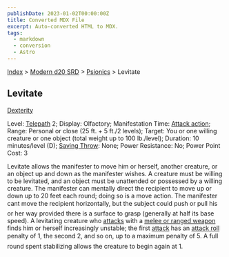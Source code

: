 ```yaml
---
publishDate: 2023-01-02T00:00:00Z
title: Converted MDX File
excerpt: Auto-converted HTML to MDX.
tags:
  - markdown
  - conversion
  - Astro
---
```






[Index](-index) > [Modern d20 SRD](modern-d20-srd-index) > [Psionics](modern-d20-srd-psionics-index) > Levitate




## Levitate


[Dexterity](modern-d20-srd-basics-ability-scores)



Level: [Telepath](modern-d20-srd-classes-advanced-telepath) 2; Display: Olfactory; Manifestation Time: [Attack
action](modern-d20-srd-combat-attack-actions); Range: Personal or close (25 ft. + 5 ft./2 levels); Target: You or one willing creature or one object (total weight up to 100 lb./level); Duration: 10 minutes/level (D); [Saving
Throw](modern-d20-srd-special-abilities-power-resistance): None; Power Resistance: No; Power Point Cost: 3



Levitate allows the manifester to move him or herself, another creature, or an object up and down as the manifester wishes. A creature must be willing to be levitated, and an object must be unattended or possessed by a willing creature. The manifester can mentally direct the recipient to move up or down up to 20 feet each round; doing so is a move action. The manifester cant move the recipient horizontally, but the subject could push or pull his or her way provided there is a surface to grasp (generally at half its base speed).  A levitating creature who [attacks](modern-d20-srd-combat-attack-roll) with a [melee
or ranged weapon](modern-d20-srd-equipment-equipment-weapons) finds him or herself increasingly unstable; the first [attack](modern-d20-srd-combat-attack-roll) has an [attack
roll](modern-d20-srd-combat-attack-roll) penalty of 1, the second 2, and so on, up to a maximum penalty of 5. A full round spent stabilizing allows the creature to begin again at 1.



